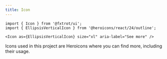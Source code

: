 ```yaml
---
title: Icon
---
```



```tsx
import { Icon } from '@fxtrot/ui';
import { EllipsisVerticalIcon } from '@heroicons/react/24/outline';
```

```tsx preview
<Icon as={EllipsisVerticalIcon} size="xl" aria-label="See more" />
```

Icons used in this project are <TextLink external="icon" href="https://heroicons.com/">Heroicons</TextLink> where you can find more, including their usage.
